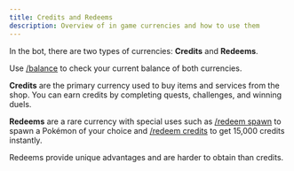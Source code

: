 ```yaml
---
title: Credits and Redeems
description: Overview of in game currencies and how to use them
---
```


In the bot, there are two types of currencies: **Credits** and **Redeems**.

Use [/balance](/commands/balance) to check your current balance of both currencies.

**Credits** are the primary currency used to buy items and services from the shop. You can earn credits by completing quests, challenges, and winning duels.

**Redeems** are a rare currency with special uses such as [/redeem spawn](/commands/redeem/spawn) to spawn a Pokémon of your choice and [/redeem credits](/commands/redeem/credits) to get 15,000 credits instantly.

Redeems provide unique advantages and are harder to obtain than credits.
